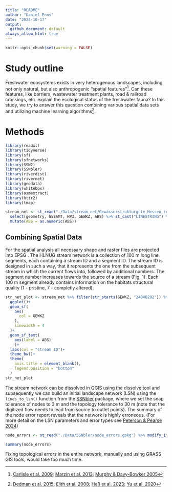 ```yaml
---
title: "README"
author: "Daniel Enns"
date: "2024-10-17"
output:
  github_document: default
always_allow_html: true
---
```


```r
knitr::opts_chunk$set(warning = FALSE)
```

# Study outline

Freshwater ecosystems exists in very heterogenous landscapes, including not only natural, but also anthropogenic "spatial features"[^1]. Can these features, like barriers, wastewater treatment plants, road & railroad crossings, etc. explain the ecological status of the freshwater fauna? In this study, we try to answer this question combining various spatial data sets and utilizing machine learning algorithms[^2].

[^1]: [Carlisle et al. 2009](https://doi.org/10.1007/s10661-008-0256-z); [Marzin et al. 2013](https://doi.org/10.1007/s10750-012-1254-2); [Murphy & Davy-Bowker 2005](https://doi.org/10.1007/s10750-004-1451-8)

[^2]: [Dedman et al. 2015](http://dx.doi.org/10.1016/j.ecolmodel.2015.05.010); [Elith et al. 2008](https://doi.org/10.1111/j.1365-2656.2008.01390.x); [Heß et al. 2023](http://dx.doi.org/10.1016/j.scitotenv.2023.162952); [Yu et al. 2020](https://doi.org/10.1016/j.ecolmodel.2020.109202)

# Methods

```r
library(readxl)
library(tidyverse)
library(sf)
library(sfnetworks)
library(SSN2)
library(SSNbler)
library(riverdist)
library(rivernet)
library(geodata)
library(whitebox)
library(osmextract)
library(httr2)
library(tmap)

stream_net <- st_read("./Data/stream_net/Gewässerstrukturgüte_Hessen_rev.shp") %>% 
  select(geometry, GESAMT, HP3, GEWKZ, ABS) %>% st_cast("LINESTRING") %>% 
  mutate(ABS = as.numeric(ABS)) 
```

## Combining Spatial Data

For the spatial analysis all necessary shape and raster files are projected into EPSG . The HLNUG stream network is a collection of 100 m long line segments, each containing a stream ID and a segment ID. The stream ID is designed in such a way, that it represents the one from the subsequent stream in which the current flows into, followed by additional numbers. The segment number increases towards the source of a stream (Fig. 1). Each 100 m segment already contains information on the habitats structural quality (1 - pristine, 7 - completly altered).

```r


str_net_plot <- stream_net %>% filter(str_starts(GEWKZ, "24848292")) %>% 
  ggplot()+
  geom_sf(
    aes(
      col = GEWKZ
    ),
    linewidth = 4
  )+
  geom_sf_text(
    aes(label = ABS)
    )+
  labs(col = "stream ID")+
  theme_bw()+
  theme(
    axis.title = element_blank(),
    legend.position = "bottom"
  )
str_net_plot
```

The stream network can be dissolved in QGIS using the dissolve tool and subsequently we can build an initial landscape network (LSN) using the `lines_to_lsn()` function from the [SSNbler](https://cran.r-project.org/web/packages/SSNbler/index.html) package, where we set the snap tolerance of nodes to 3 m and the topology tolerance to 30 m (note that the digitized flow needs to lead from source to outlet points). The summary of the node error report reveals that the network is highly erroneous. (For more detail on the LSN parameters and error types see [Peterson & Pearse 2024](https://github.com/pet221/SSNbler/blob/main/inst/tutorials/Topology_Editing/QGIS/TopologyEditing_QGIS.pdf))

```r
node_errors <- st_read("./Data/SSNbler/node_errors.gpkg") %>% modify_if(is.character, as.factor)
```

```r
summary(node_errors)
```

Fixing topological errors in the entire network, manually and using GRASS GIS tools, would take too much time.

